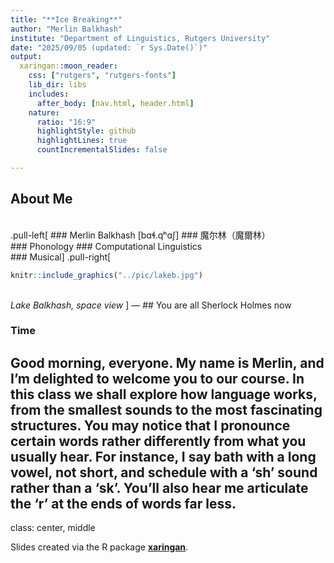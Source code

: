 ```yaml
---
title: "**Ice Breaking**"
author: "Merlin Balkhash"
institute: "Department of Linguistics, Rutgers University"
date: "2025/09/05 (updated: `r Sys.Date()`)"
output:
  xaringan::moon_reader:
    css: ["rutgers", "rutgers-fonts"]
    lib_dir: libs
    includes:
      after_body: [nav.html, header.html]
    nature:
      ratio: "16:9"
      highlightStyle: github
      highlightLines: true
      countIncrementalSlides: false

---
```

## **About Me**
<br>
.pull-left[
### Merlin Balkhash [bɑɬ.qʰɑʃ]
### 魔尔林（魔爾林）
<br>
### Phonology
### Computational Linguistics
<br>
### Musical
]
.pull-right[
```r
knitr::include_graphics("../pic/lakeb.jpg")
```
<br>
*Lake Balkhash, space view*
]
---
## You are all Sherlock Holmes now

### Time

Good morning, everyone. My name is Merlin, and I’m delighted to welcome you to our course. In this class we shall explore how language works, from the smallest sounds to the most fascinating structures. You may notice that I pronounce certain words rather differently from what you usually hear. For instance, I say bath with a long vowel, not short, and schedule with a ‘sh’ sound rather than a ‘sk’. You’ll also hear me articulate the ‘r’ at the ends of words far less.
---
class: center, middle

Slides created via the R package [**xaringan**](https://github.com/yihui/xaringan).
